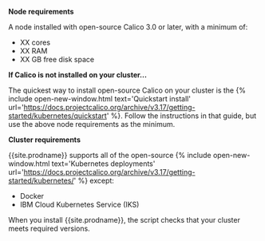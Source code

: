 **Node requirements**

A node installed with open-source Calico 3.0 or later, with a minimum of:

  - XX cores
  - XX RAM 
  - XX GB free disk space

**If Calico is not installed on your cluster...**

The quickest way to install open-source Calico on your cluster is the {% include open-new-window.html text='Quickstart install' url='https://docs.projectcalico.org/archive/v3.17/getting-started/kubernetes/quickstart' %}. Follow the instructions in that guide, but use the above node requirements as the minimum. 

**Cluster requirements**

{{site.prodname}} supports all of the open-source {% include open-new-window.html text='Kubernetes deployments' url='https://docs.projectcalico.org/archive/v3.17/getting-started/kubernetes/' %} except: 

- Docker
- IBM Cloud Kubernetes Service (IKS)

When you install {{site.prodname}}, the script checks that your cluster meets required versions. 